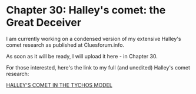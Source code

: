Chapter 30: Halley's comet: the Great Deceiver
==================================================================

I am currently working on a condensed version of my extensive Halley's comet research as published at Cluesforum.info. 

As soon as it will be ready, I will upload it here - in Chapter 30.

For those interested, here's the link to my full (and unedited) Halley's comet research: 

[HALLEY'S COMET IN THE TYCHOS MODEL](https://cluesforum.info/viewtopic.php?f=34&t=2127)
